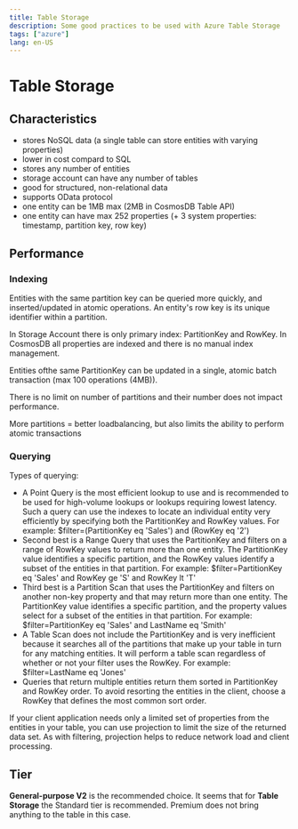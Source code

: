 ```yaml
---
title: Table Storage
description: Some good practices to be used with Azure Table Storage
tags: ["azure"]
lang: en-US
---
```



# Table Storage

## Characteristics

- stores NoSQL data (a single table can store entities with varying properties)
- lower in cost compard to SQL
- stores any number of entities
- storage account can have any number of tables
- good for structured, non-relational data
- supports OData protocol
- one entity can be 1MB max (2MB in CosmosDB Table API)
- one entity can have max 252 properties (+ 3 system properties: timestamp,
  partition key, row key)


## Performance

### Indexing

Entities with the same partition key can be queried more quickly, and
inserted/updated in atomic operations. An entity's row key is its unique
identifier within a partition.

In Storage Account there is only primary index: PartitionKey and RowKey. In
CosmosDB all properties are indexed and there is no manual index management.

Entities ofthe same PartitionKey can be updated in a single, atomic batch
transaction (max 100 operations (4MB)).

There is no limit on number of partitions and their number does not impact
performance.

More partitions = better loadbalancing, but also limits the ability to perform
atomic transactions

### Querying

Types of querying:

- A Point Query is the most efficient lookup to use and is recommended to be
  used for high-volume lookups or lookups requiring lowest latency. Such a query
  can use the indexes to locate an individual entity very efficiently by
  specifying both the PartitionKey and RowKey values. For example:
  $filter=(PartitionKey eq 'Sales') and (RowKey eq '2')
- Second best is a Range Query that uses the PartitionKey and filters on a range
  of RowKey values to return more than one entity. The PartitionKey value
  identifies a specific partition, and the RowKey values identify a subset of
  the entities in that partition. For example: $filter=PartitionKey eq 'Sales'
  and RowKey ge 'S' and RowKey lt 'T'
- Third best is a Partition Scan that uses the PartitionKey and filters on
  another non-key property and that may return more than one entity. The
  PartitionKey value identifies a specific partition, and the property values
  select for a subset of the entities in that partition. For example:
  $filter=PartitionKey eq 'Sales' and LastName eq 'Smith'
- A Table Scan does not include the PartitionKey and is very inefficient because
  it searches all of the partitions that make up your table in turn for any
  matching entities. It will perform a table scan regardless of whether or not
  your filter uses the RowKey. For example: $filter=LastName eq 'Jones'
- Queries that return multiple entities return them sorted in PartitionKey and
  RowKey order. To avoid resorting the entities in the client, choose a RowKey
  that defines the most common sort order.

If your client application needs only a limited set of properties from the
entities in your table, you can use projection to limit the size of the returned
data set. As with filtering, projection helps to reduce network load and client
processing.


## Tier

**General-purpose V2** is the recommended choice. It seems that for **Table
Storage** the Standard tier is recommended. Premium does not bring anything to
the table in this case.